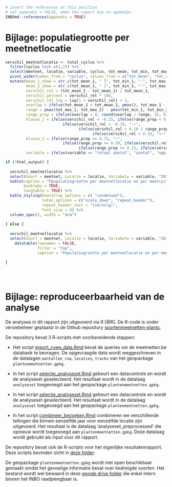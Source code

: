 ```r
# insert the references at this position
# set appendix = FALSE, when the report has no appendix
INBOmd::references(appendix = TRUE)
```

# Bijlage: populatiegrootte per meetnetlocatie {#bijlage1}

```r
verschil_meetnetlocatie <- total_cyclus %>%
  filter(cyclus %in% c(1,2)) %>%
  select(meetnet, locatie, variable, cyclus, tot_mean, tot_min, tot_max) %>%
  pivot_wider(names_from = "cyclus", values_from = c("tot_mean", "tot_min", "tot_max")) %>%
  mutate(mean_1_show = str_c(tot_mean_1, " [", tot_min_1, "-", tot_max_1, "]"),
         mean_2_show = str_c(tot_mean_2, " [", tot_min_2, "-", tot_max_2, "]"),
         verschil_rel = (tot_mean_2 - tot_mean_1) / tot_mean_1,
         verschil_percent = verschil_rel * 100,
         verschil_rel_log = log(1 + verschil_rel) + 1,
         overlap = ifelse(tot_mean_2 > tot_mean_1, pmax(0, tot_max_1 - tot_min_2), pmax(0, tot_max_2 - tot_min_1)),
         range = pmax(tot_max_1, tot_max_2) - pmin(tot_min_1, tot_min_2),
         range_prop = ifelse(overlap > 0, round(overlap / range, 2), 0),
         klasse_1 = ifelse(verschil_rel < -0.25, ifelse(range_prop < 0.10, "--", "-"),
                         ifelse(verschil_rel < -0.10, "-~",
                                ifelse(verschil_rel < 0.10 | range_prop  >= 0.75, "~",
                                      ifelse(verschil_rel < 0.33, "+~", ifelse(range_prop < 0.10, "++", "+"))))),
         klasse_2 = ifelse(range_prop >= 0.75, "~",
                         ifelse(range_prop >= 0.50, ifelse(verschil_rel > 0, "+~", "-~"),
                                ifelse(range_prop >= 0.15, ifelse(verschil_rel > 0, "+", "-"), ifelse(verschil_rel > 0, "++", "--")))),
         variable = ifelse(variable == "totaal aantal", "aantal", "opp (m²)"))
```

```r

if (!html_output) {
  
  verschil_meetnetlocatie %>%
  select(Soort = meetnet, Locatie = locatie, Variabele = variable, "2016 - 2018" = mean_1_show, "2019 - 2021" = mean_2_show) %>%
  kable(caption = "Ppopulatiegrootte per meetnetlocatie en per meetcyclus van de prioritaire vaatplanten",
        booktabs = TRUE,
        longtable = TRUE) %>%
  kable_styling(bootstrap_options = c( "condensed"), 
                latex_options = c("scale_down", "repeat_header"),
                repeat_header_text = "(vervolg)",
                font_size = 8) %>%
  column_spec(2, width = "4cm")
  
} else {
  
  verschil_meetnetlocatie %>%
  select(Soort = meetnet, Locatie = locatie, Variabele = variable, "2016 - 2018" = mean_1_show, "2019 - 2021" = mean_2_show) %>%
    datatable(rownames = FALSE,
              filter = "top",
              caption = "Populatiegrootte per meetnetlocatie en per meetcyclus van de prioritaire vaatplanten")
  
}


  
```

# Bijlage: reproduceerbaarheid van de analyse {#bijlage2}

De analyses in dit rapport zijn uitgevoerd via R [@R].
De R-code is onder versiebeheer geplaatst in de Github repository [soortenmeetnetten-plants](https://github.com/inbo/soortenmeetnetten-plants/).

De repository bevat 3 R-scripts met voorbereidende stappen:

-   Het script [import_ruwe_data.Rmd](https://github.com/inbo/soortenmeetnetten-plants/blob/main/source/import_ruwe_data.Rmd) bevat de queries om de meetnetten.be databank te bevragen.
    De opgevraagde data wordt weggeschreven in de datalagen `aantallen_ruw`, `locaties`, `tracks` van het geopackage `plantenmeetnetten.gpkg`.

-   In het script [selectie_analyseset.Rmd](https://github.com/inbo/soortenmeetnetten-plants/blob/main/source/selectie_analyseset.Rmd) gebeurt een datacontrole en wordt de analyseset geselecteerd.
    Het resultaat wordt in de datalaag `analyseset` toegevoegd aan het geopackage `plantenmeetnetten.gpkg`.

-   In het script [selectie_analyseset.Rmd](https://github.com/inbo/soortenmeetnetten-plants/blob/main/source/selectie_analyseset.Rmd) gebeurt een datacontrole en wordt de analyseset geselecteerd.
    Het resultaat wordt in de datalaag `analyseset` toegevoegd aan het geopackage `plantenmeetnetten.gpkg`.

-   In het script [combineer_bezoeken.Rmd](https://github.com/inbo/soortenmeetnetten-plants/blob/main/source/combineer_bezoeken.Rmd) combineren we verschillende tellingen die binnen eenzelfde jaar voor eenzelfde locatie zijn uitgevoerd.
    Het resultaat is de datalaag 'analyseset_preprocessed' die opnieuw wordt toegevoegd aan `plantenmeetnetten.gpkg`.
    Deze datalaag wordt gebruikt als input voor dit rapport.

De repository bevat ook de R-scripts voor het eigenlijke resultatenrapport.
Deze scripts bevinden zicht in [deze folder](https://github.com/inbo/soortenmeetnetten-plants/blob/main/schemes_plants).

De geopackage `plantenmeetnetten.gpkg` wordt niet open beschikbaar gemaakt omdat het gevoelige informatie bevat over bedreigde soorten.
Het bestand wordt wel bewaard in deze [google drive folder](https://drive.google.com/drive/folders/1KgzwIwvAv_WdiPIOtbzjDUDZRU_DqP50) die enkel intern binnen het INBO raadpleegbaar is.
